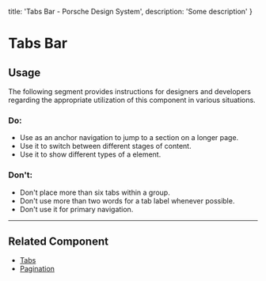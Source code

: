 
  title: 'Tabs Bar - Porsche Design System',
  description: 'Some description'
}

# Tabs Bar <ComponentStatus tagName="p-tabs-bar"></ComponentStatus>

<TableOfContents headings={[]} />

## Usage

The following segment provides instructions for designers and developers regarding the appropriate utilization of this
component in various situations.

### Do:

- Use as an anchor navigation to jump to a section on a longer page.
- Use it to switch between different stages of content.
- Use it to show different types of a element.

### Don't:

- Don't place more than six tabs within a group.
- Don't use more than two words for a tab label whenever possible.
- Don't use it for primary navigation.

---

## Related Component

- [Tabs](/components/tabs)
- [Pagination](/components/pagination)
